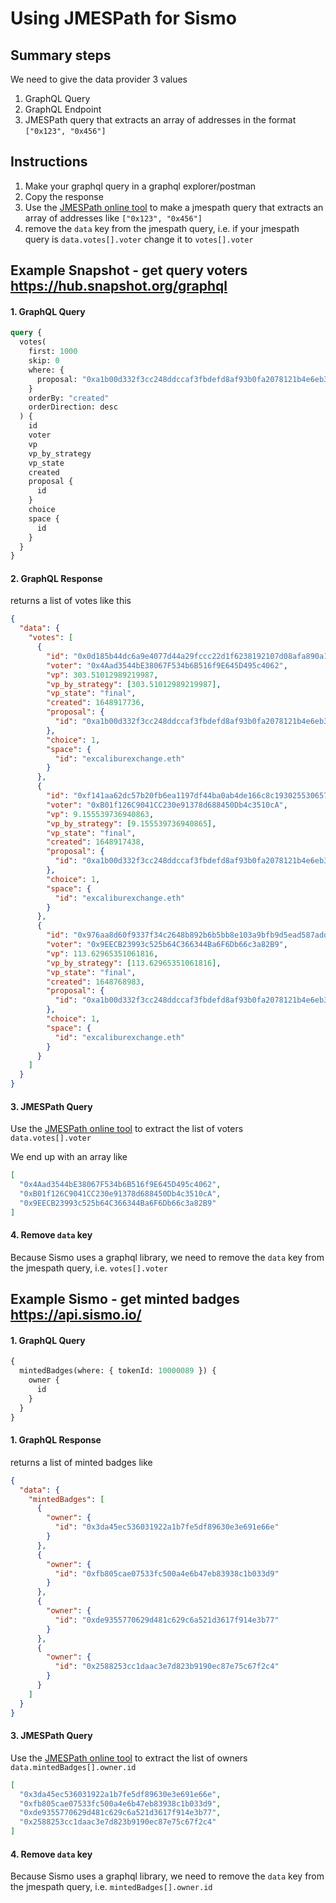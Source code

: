 # Using JMESPath for Sismo

## Summary steps

We need to give the data provider 3 values

1. GraphQL Query
2. GraphQL Endpoint
3. JMESPath query that extracts an array of addresses in the format `["0x123", "0x456"]`

## Instructions

1. Make your graphql query in a graphql explorer/postman
2. Copy the response
3. Use the [JMESPath online tool](https://jmespath.org/) to make a jmespath query that extracts an array of addresses like `["0x123", "0x456"]`
4. remove the `data` key from the jmespath query, i.e. if your jmespath query is `data.votes[].voter` change it to `votes[].voter`

## Example Snapshot - get query voters https://hub.snapshot.org/graphql

#### 1. GraphQL Query

```graphql
query {
  votes(
    first: 1000
    skip: 0
    where: {
      proposal: "0xa1b00d332f3cc248ddccaf3fbdefd8af93b0fa2078121b4e6eb3db8ad63a6118"
    }
    orderBy: "created"
    orderDirection: desc
  ) {
    id
    voter
    vp
    vp_by_strategy
    vp_state
    created
    proposal {
      id
    }
    choice
    space {
      id
    }
  }
}
```

#### 2. GraphQL Response

returns a list of votes like this

```json
{
  "data": {
    "votes": [
      {
        "id": "0x0d185b44dc6a9e4077d44a29fccc22d1f6238192107d08afa890a1bdddc01e10",
        "voter": "0x4Aad3544bE38067F534b6B516f9E645D495c4062",
        "vp": 303.51012989219987,
        "vp_by_strategy": [303.51012989219987],
        "vp_state": "final",
        "created": 1648917736,
        "proposal": {
          "id": "0xa1b00d332f3cc248ddccaf3fbdefd8af93b0fa2078121b4e6eb3db8ad63a6118"
        },
        "choice": 1,
        "space": {
          "id": "excaliburexchange.eth"
        }
      },
      {
        "id": "0xf141aa62dc57b20fb6ea1197df44ba0ab4de166c8c19302553065788812beea1",
        "voter": "0xB01f126C9041CC230e91378d688450Db4c3510cA",
        "vp": 9.155539736940863,
        "vp_by_strategy": [9.155539736940865],
        "vp_state": "final",
        "created": 1648917438,
        "proposal": {
          "id": "0xa1b00d332f3cc248ddccaf3fbdefd8af93b0fa2078121b4e6eb3db8ad63a6118"
        },
        "choice": 1,
        "space": {
          "id": "excaliburexchange.eth"
        }
      },
      {
        "id": "0x976aa8d60f9337f34c2648b892b6b5bb8e103a9bfb9d5ead587adde930c939a2",
        "voter": "0x9EECB23993c525b64C366344Ba6F6Db66c3a82B9",
        "vp": 113.62965351061816,
        "vp_by_strategy": [113.62965351061816],
        "vp_state": "final",
        "created": 1648768983,
        "proposal": {
          "id": "0xa1b00d332f3cc248ddccaf3fbdefd8af93b0fa2078121b4e6eb3db8ad63a6118"
        },
        "choice": 1,
        "space": {
          "id": "excaliburexchange.eth"
        }
      }
    ]
  }
}
```

#### 3. JMESPath Query

Use the [JMESPath online tool](https://jmespath.org/) to extract the list of voters `data.votes[].voter`

We end up with an array like

```json
[
  "0x4Aad3544bE38067F534b6B516f9E645D495c4062",
  "0xB01f126C9041CC230e91378d688450Db4c3510cA",
  "0x9EECB23993c525b64C366344Ba6F6Db66c3a82B9"
]
```

#### 4. Remove `data` key

Because Sismo uses a graphql library, we need to remove the `data` key from the jmespath query, i.e. `votes[].voter`

## Example Sismo - get minted badges https://api.sismo.io/

#### 1. GraphQL Query

```graphql
{
  mintedBadges(where: { tokenId: 10000089 }) {
    owner {
      id
    }
  }
}
```

#### 1. GraphQL Response

returns a list of minted badges like

```json
{
  "data": {
    "mintedBadges": [
      {
        "owner": {
          "id": "0x3da45ec536031922a1b7fe5df89630e3e691e66e"
        }
      },
      {
        "owner": {
          "id": "0xfb805cae07533fc500a4e6b47eb83938c1b033d9"
        }
      },
      {
        "owner": {
          "id": "0xde9355770629d481c629c6a521d3617f914e3b77"
        }
      },
      {
        "owner": {
          "id": "0x2588253cc1daac3e7d823b9190ec87e75c67f2c4"
        }
      }
    ]
  }
}
```

#### 3. JMESPath Query

Use the [JMESPath online tool](https://jmespath.org/) to extract the list of owners `data.mintedBadges[].owner.id`

```json
[
  "0x3da45ec536031922a1b7fe5df89630e3e691e66e",
  "0xfb805cae07533fc500a4e6b47eb83938c1b033d9",
  "0xde9355770629d481c629c6a521d3617f914e3b77",
  "0x2588253cc1daac3e7d823b9190ec87e75c67f2c4"
]
```

#### 4. Remove `data` key

Because Sismo uses a graphql library, we need to remove the `data` key from the jmespath query, i.e. `mintedBadges[].owner.id`
